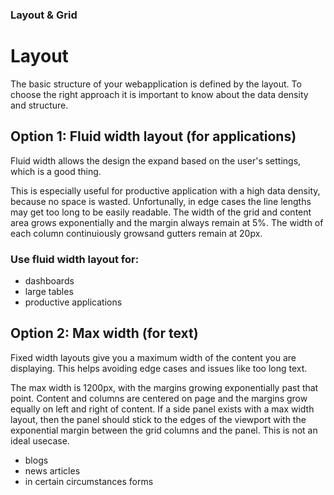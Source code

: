 <Meta title='Design System|5-Layout' />

### Layout & Grid

# Layout

The basic structure of your webapplication is defined by the layout. To choose the right approach it is important to know about the data density
and structure.

## Option 1: Fluid width layout (for applications)

Fluid width allows the design the expand based on the user's settings,
which is a good thing.

This is especially useful for productive application with a high data density, because no space is wasted. Unfortunally, in edge cases the line lengths may get too long to be easily readable. The width of the grid and content area grows exponentially and the margin always remain at 5%. The width of each column continuiously growsand gutters remain at 20px.

### Use fluid width layout for:

- dashboards
- large tables
- productive applications

## Option 2: Max width (for text)

Fixed width layouts give you a maximum width of the content you are
displaying. This helps avoiding edge cases and issues like too long
text.

The max width is 1200px, with the margins growing exponentially past
that point. Content and columns are centered on page and the margins
grow equally on left and right of content. If a side panel exists with a
max width layout, then the panel should stick to the edges of the
viewport with the exponential margin between the grid columns and the
panel. This is not an ideal usecase.

- blogs
- news articles
- in certain circumstances forms
